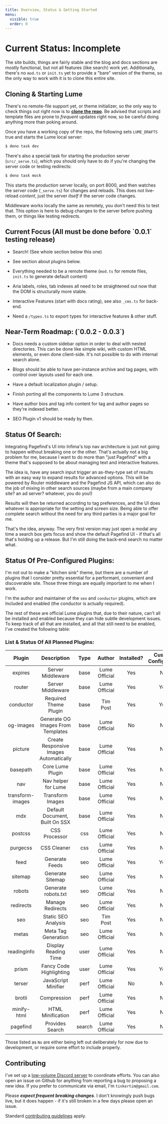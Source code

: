 ```yaml
---
title: Overview, Status & Getting Started
menu:
  visible: true
  order: 0
---
```


# Current Status: <span class="text--danger">Incomplete</span>

The site builds, things are fairly stable and the blog and docs sections are mostly 
functional, but not all features (like search) work yet. Additionally, there's no 
`mod.ts` or `init.ts` yet to provide a "bare" version of the theme, so the only way to 
work with it is to clone this entire site. 

## Cloning & Starting Lume

There's no remote-file support yet, or theme initializer, so the only way to 
check things out right now is to **[clone the repo](https://github.com/timthepost/cushytext)**.
Be advised that scripts and template files are prone to _frequent_ updates right 
now, so be careful doing anything more than poking around.

Once you have a working copy of the repo, the following sets `LUME_DRAFTS` true and starts the Lume 
local server:

```bash
$ deno task dev
```

There's also a special task for starting the production server (`src/_serve.ts`),
which you should only have to do if you're changing the server code or testing 
redirects:

```bash
$ deno task mock
```

This starts the _production_ server locally, on port 8000, and then watches
the _server_ code (`_serve.ts`) for changes and reloads. This does not live-reload
_content_, just the server _itself_ if the server code changes.

Middleware works locally the same as remotely, you don't need this to test that. 
This option is here to debug changes to the server before pushing them, or
things like testing redirects.

<h2 id="current_focus">Current Focus (All must be done before `0.0.1` testing release)</h2>

 - Search! (See whole section below this one)

 - See section about plugins below.

 - Everything needed to be a remote theme (`mod.ts` for remote files, 
   `init.ts` to generate default content)

 - Aria labels, roles, tab indexes all need to be straightened out now that the 
   DOM is structurally more stable.
 
 - Interactive Features (start with docs rating), see also `_cms.ts` for back-end.

 - Need a `/types.ts` to export types for interactive features & other stuff.

<h2 id="roadmap">Near-Term Roadmap: (`0.0.2 - 0.0.3`)</h2>

 - Docs needs a custom sidebar option in order to deal with nested directories.
   This can be done like simple wiki, with custom HTML elements, or even done 
   client-side. It's not possible to do with internal search alone.

 - Blogs should be able to have per-instance archive and tag pages, with control
   over layouts used for each one.

 - Have a default localization plugin / setup.

 - Finish porting all the components to Lume 3 structure.

 - Have author bios and tag info content for tag and author pages so they're
   indexed better.

 - SEO Plugin v1 should be ready by then.

## Status Of Search:

Integrating Pagefind's UI into Infima's top nav architecture is just not going to
happen without breaking one or the other. That's actually not a big problem for 
me, because I want to do more than "just Pagefind" with a theme that's supposed
to be about managing text and interactive features.

The idea is, have any search input trigger an as-they-type set of results with an
easy way to expand results for advanced options. This will be powered by Router 
middleware and the Pagefind JS API, which can also do the job of mixing in other 
search sources (maybe from a main company site? an ad server? whatever, you do you!)

Results will then be returned according to tag preferences, and the UI does whatever 
is appropriate for the setting and screen size. Being able to offer complete 
search without the need for any third parties is a major goal for me.

That's the idea, anyway. The very first version may just open a modal any time a
search box gets focus and show the default Pagefind UI - if that's all that's holding
up a release. But I'm still doing the back-end search no matter what.

## Status Of Pre-Configured Plugins:

I'm not out to make a "kitchen sink" theme, but there are a number of plugins that I 
consider pretty essential for a performant, convenient and discoverable site. Those
three things are equally important to me when I work.

I'm the author and maintainer of the `seo` and `conductor` plugins, which are Included
and enabled (the conductor is actually required).

The rest of these are official Lume plugins that, due to their nature, can't all be
installed and enabled because they can hide subtle development issues. To keep track
of all that are installed, and all that still need to be enabled, I've created the 
following table:

<h3 id="plugin-status">List & Status Of All Planned Plugins:</h3>

| Plugin | Description | Type | Author | Installed? | Custom Configured? |
|:-:|:-:|:-:|:-:|:-:|:-:|
| expires | Server Middleware | base | Lume Official | Yes | No |
| router | Server Middleware | base | Lume Official | Yes | Yes |
| conductor  | Required Theme Plugin | base | Tim Post | Yes | Yes |
| og-images | Generate OG Images From Templates | base | Lume Official | No | No |
| picture | Create Responsive Images Automatically | base | Lume Official | Yes | No |
| basepath   | Core Lume Plugin       | base | Lume Official | Yes | No |
| nav        | Nav helper for Lume    | base | Lume Official | Yes | No |
| transform-images | Transform Images | base | Lume Official | Yes | No |
| mdx        | Default Document, Built On SSX | base | Lume Official | Yes | No |
| postcss    | CSS Processor          | css | Lume Official | Yes | No |
| purgecss   | CSS Cleaner            | css | Lume Official | Yes | No |
| feed       | Generate Feeds         | seo | Lume Official | Yes | Yes |
| sitemap    | Generate Sitemap       | seo | Lume Official | Yes | No |
| robots     | Generate robots.txt    | seo | Lume Official | Yes | No |
| redirects  | Manage Redirects       | seo | Lume Official | Yes | No |
| seo        | Static SEO Analysis    | seo | Tim Post | Yes | No |
| metas      | Meta Tag Generation    | seo | Lume Official | Yes | No |
| readinginfo | Display Reading Time  | user | Lume Official | Yes | No |
| prism | Fancy Code Highlighting | user | Lume Official | Yes | Yes |
| terser | JavaScript Minifier | perf | Lume Official | No | No |
| brotli | Compression | perf | Lume Official | Yes | No |
| minify-html | HTML Minification | perf | Lume Official | Yes | No |
| pagefind | Provides Search | search | Lume Official | Yes | No |

Those listed as `No` are either being left out deliberately for now 
due to development, or require some effort to include properly.

<h2 id="contributing">Contributing</h2>

I've set up a [low-volume Discord server](https://discord.gg/ETx8S8cWwH) to coordinate efforts. You can
also open an issue on Github for anything from reporting a bug to proposing
a new idea. If you prefer to communicate via email, I'm `tinkertim@gmail.com`.

Please ***expect frequent breaking changes***. I don't knowingly push bugs 
live, but it does happen - if it's still broken in a few days please open an 
issue.

Standard [contributing guidelines](https://www.contributor-covenant.org/version/2/1/code_of_conduct/) apply.


